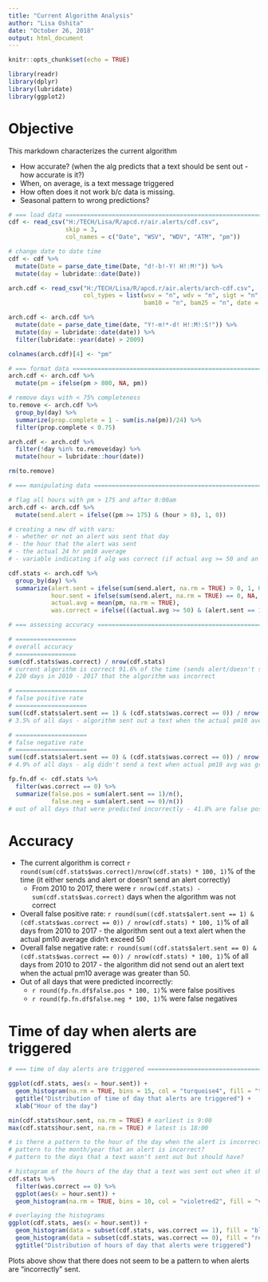 ```yaml
---
title: "Current Algorithm Analysis"
author: "Lisa Oshita"
date: "October 26, 2018"
output: html_document
---
```


```r
knitr::opts_chunk$set(echo = TRUE)
```

```r
library(readr)
library(dplyr)
library(lubridate)
library(ggplot2)
```

# Objective

This markdown characterizes the current algorithm

* How accurate? (when the alg predicts that a text should be sent out - how accurate is it?)
* When, on average, is a text message triggered
* How often does it not work b/c data is missing.
* Seasonal pattern to wrong predictions?

```r
# === load data ========================================================
cdf <- read_csv("H:/TECH/Lisa/R/apcd.r/air.alerts/cdf.csv", 
                skip = 3, 
                col_names = c("Date", "WSV", "WDV", "ATM", "pm"))

# change date to date time
cdf <- cdf %>%
  mutate(Date = parse_date_time(Date, "d!-b!-Y! H!:M!")) %>%
  mutate(day = lubridate::date(Date))

arch.cdf <- read_csv("H:/TECH/Lisa/R/apcd.r/air.alerts/arch-cdf.csv",
                     col_types = list(wsv = "n", wdv = "n", sigt = "n",
                                      bam10 = "n", bam25 = "n", date = "c"))

arch.cdf <- arch.cdf %>%
  mutate(date = parse_date_time(date, "Y!-m!*-d! H!:M!:S!")) %>%
  mutate(day = lubridate::date(date)) %>%
  filter(lubridate::year(date) > 2009)

colnames(arch.cdf)[4] <- "pm" 

# === format data ======================================================
arch.cdf <- arch.cdf %>%
  mutate(pm = ifelse(pm > 800, NA, pm))

# remove days with < 75% completeness
to.remove <- arch.cdf %>%
  group_by(day) %>%
  summarize(prop.complete = 1 - sum(is.na(pm))/24) %>%
  filter(prop.complete < 0.75)

arch.cdf <- arch.cdf %>%
  filter(!day %in% to.remove$day) %>%
  mutate(hour = lubridate::hour(date))

rm(to.remove)
```

```r
# === manipulating data =================================================

# flag all hours with pm > 175 and after 8:00am
arch.cdf <- arch.cdf %>%
  mutate(send.alert = ifelse((pm >= 175) & (hour > 8), 1, 0))

# creating a new df with vars: 
# - whether or not an alert was sent that day 
# - the hour that the alert was sent 
# - the actual 24 hr pm10 average
# - variable indicating if alg was correct (if actual avg >= 50 and an alert was sent, or if actual avg < 50 and no alert was sent)

cdf.stats <- arch.cdf %>% 
  group_by(day) %>%
  summarize(alert.sent = ifelse(sum(send.alert, na.rm = TRUE) > 0, 1, 0),
            hour.sent = ifelse(sum(send.alert, na.rm = TRUE) == 0, NA, which(send.alert == 1)[1] - 1),
            actual.avg = mean(pm, na.rm = TRUE),
            was.correct = ifelse(((actual.avg >= 50) & (alert.sent == 1)) | ((actual.avg < 50) & (alert.sent == 0)), 1, 0))
```

```r
# === assessing accuracy ================================================

# =================
# overall accuracy 
# =================
sum(cdf.stats$was.correct) / nrow(cdf.stats)
# current algorithm is correct 91.6% of the time (sends alert/doesn't send alert correctly)
# 220 days in 2010 - 2017 that the algorithm was incorrect

# ====================
# false positive rate
# ====================
sum((cdf.stats$alert.sent == 1) & (cdf.stats$was.correct == 0)) / nrow(cdf.stats)
# 3.5% of all days - algorithm sent out a text when the actual pm10 average did not exceed 50

# ====================
# false negative rate
# ====================
sum((cdf.stats$alert.sent == 0) & (cdf.stats$was.correct == 0)) / nrow(cdf.stats)
# 4.9% of all days - alg didn't send a text when actual pm10 avg was greater than 50

fp.fn.df <- cdf.stats %>%
  filter(was.correct == 0) %>%
  summarize(false.pos = sum(alert.sent == 1)/n(),
            false.neg = sum(alert.sent == 0)/n())
# out of all days that were predicted incorrectly - 41.8% are false positives, 58.2% are false negatives
```

# Accuracy

* The current algorithm is correct `r round(sum(cdf.stats$was.correct)/nrow(cdf.stats) * 100, 1)`% of the time (it either sends and alert or doesn't send an alert correctly)
    + From 2010 to 2017, there were `r nrow(cdf.stats) - sum(cdf.stats$was.correct)` days when the algorithm was not correct
* Overall false positive rate: `r round(sum((cdf.stats$alert.sent == 1) & (cdf.stats$was.correct == 0)) / nrow(cdf.stats) * 100, 1)`% of all days from 2010 to 2017 - the algorithm sent out a text alert when the actual pm10 average didn't exceed 50
* Overall false negative rate: `r round(sum((cdf.stats$alert.sent == 0) & (cdf.stats$was.correct == 0)) / nrow(cdf.stats) * 100, 1)`% of all days from 2010 to 2017 - the algorithm did not send out an alert text when the actual pm10 average was greater than 50.
* Out of all days that were predicted incorrectly:
    + `r round(fp.fn.df$false.pos * 100, 1)`% were false positives
    + `r round(fp.fn.df$false.neg * 100, 1)`% were false negatives

# Time of day when alerts are triggered

```r
# === time of day alerts are triggered ==================================

ggplot(cdf.stats, aes(x = hour.sent)) + 
  geom_histogram(na.rm = TRUE, bins = 15, col = "turquoise4", fill = "turquoise4") + 
  ggtitle("Distribution of time of day that alerts are triggered") + 
  xlab("Hour of the day")

min(cdf.stats$hour.sent, na.rm = TRUE) # earliest is 9:00
max(cdf.stats$hour.sent, na.rm = TRUE) # latest is 18:00

# is there a pattern to the hour of the day when the alert is incorrect?
# pattern to the month/year that an alert is incorrect?
# pattern to the days that a text wasn't sent out but should have?

# histogram of the hours of the day that a text was sent out when it shouldn't have been
cdf.stats %>%
  filter(was.correct == 0) %>%
  ggplot(aes(x = hour.sent)) + 
  geom_histogram(na.rm = TRUE, bins = 10, col = "violetred2", fill = "violetred2")

# overlaying the histograms
ggplot(cdf.stats, aes(x = hour.sent)) + 
  geom_histogram(data = subset(cdf.stats, was.correct == 1), fill = "blue", col = "blue", alpha = 0.5, bins = 10, na.rm = TRUE) + 
  geom_histogram(data = subset(cdf.stats, was.correct == 0), fill = "red", col = "red", alpha = 0.5, bins = 10, na.rm = TRUE) + 
  ggtitle("Distribution of hours of day that alerts were triggered")
```

Plots above show that there does not seem to be a pattern to when alerts are "incorrectly" sent. 













